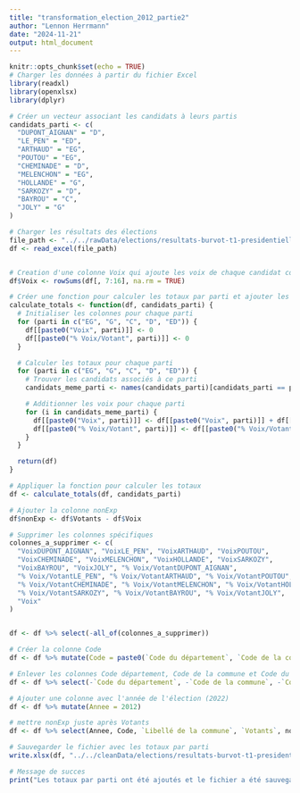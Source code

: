 ```yaml
---
title: "transformation_election_2012_partie2"
author: "Lennon Herrmann"
date: "2024-11-21"
output: html_document
---
```


```r
knitr::opts_chunk$set(echo = TRUE)
# Charger les données à partir du fichier Excel
library(readxl)
library(openxlsx)
library(dplyr)

# Créer un vecteur associant les candidats à leurs partis
candidats_parti <- c(
  "DUPONT_AIGNAN" = "D", 
  "LE_PEN" = "ED", 
  "ARTHAUD" = "EG", 
  "POUTOU" = "EG", 
  "CHEMINADE" = "D", 
  "MELENCHON" = "EG", 
  "HOLLANDE" = "G",
  "SARKOZY" = "D",
  "BAYROU" = "C",
  "JOLY" = "G"
)

# Charger les résultats des élections
file_path <- "../../rawData/elections/resultats-burvot-t1-presidentielle_2012_modified.xlsx"
df <- read_excel(file_path)


# Creation d'une colonne Voix qui ajoute les voix de chaque candidat colonne E + .. colonne N
df$Voix <- rowSums(df[, 7:16], na.rm = TRUE)

# Créer une fonction pour calculer les totaux par parti et ajouter les colonnes dans df
calculate_totals <- function(df, candidats_parti) {
  # Initialiser les colonnes pour chaque parti
  for (parti in c("EG", "G", "C", "D", "ED")) {
    df[[paste0("Voix", parti)]] <- 0
    df[[paste0("% Voix/Votant", parti)]] <- 0
  }

  # Calculer les totaux pour chaque parti
  for (parti in c("EG", "G", "C", "D", "ED")) {
    # Trouver les candidats associés à ce parti
    candidats_meme_parti <- names(candidats_parti)[candidats_parti == parti]

    # Additionner les voix pour chaque parti
    for (i in candidats_meme_parti) {
      df[[paste0("Voix", parti)]] <- df[[paste0("Voix", parti)]] + df[[paste0("Voix", i)]]
      df[[paste0("% Voix/Votant", parti)]] <- df[[paste0("% Voix/Votant", parti)]] + df[[paste0("% Voix/Votant", i)]]
    }
  }

  return(df)
}

# Appliquer la fonction pour calculer les totaux
df <- calculate_totals(df, candidats_parti)

# Ajouter la colonne nonExp
df$nonExp <- df$Votants - df$Voix

# Supprimer les colonnes spécifiques
colonnes_a_supprimer <- c(
  "VoixDUPONT_AIGNAN", "VoixLE_PEN", "VoixARTHAUD", "VoixPOUTOU", 
  "VoixCHEMINADE", "VoixMELENCHON", "VoixHOLLANDE", "VoixSARKOZY", 
  "VoixBAYROU", "VoixJOLY", "% Voix/VotantDUPONT_AIGNAN", 
  "% Voix/VotantLE_PEN", "% Voix/VotantARTHAUD", "% Voix/VotantPOUTOU", 
  "% Voix/VotantCHEMINADE", "% Voix/VotantMELENCHON", "% Voix/VotantHOLLANDE", 
  "% Voix/VotantSARKOZY", "% Voix/VotantBAYROU", "% Voix/VotantJOLY",
  "Voix"
)


df <- df %>% select(-all_of(colonnes_a_supprimer))

# Créer la colonne Code
df <- df %>% mutate(Code = paste0(`Code du département`, `Code de la commune`, `Code du b.vote`))

# Enlever les colonnes Code département, Code de la commune et Code du b.vote
df <- df %>% select(-`Code du département`, -`Code de la commune`, -`Code du b.vote`, -`Code de la circonscription`)

# Ajouter une colonne avec l'année de l'élection (2022)
df <- df %>% mutate(Annee = 2012)

# mettre nonExp juste après Votants
df <- df %>% select(Annee, Code, `Libellé de la commune`, `Votants`, nonExp, everything())

# Sauvegarder le fichier avec les totaux par parti
write.xlsx(df, "../../cleanData/elections/resultats-burvot-t1-presidentielle_2012.xlsx")

# Message de succes
print("Les totaux par parti ont été ajoutés et le fichier a été sauvegardé.")

```

